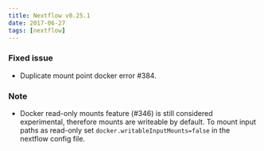 ```yaml
---
title: Nextflow v0.25.1
date: 2017-06-27
tags: [nextflow]
---
```


### Fixed issue

- Duplicate mount point docker error #384.

### Note 

- Docker read-only mounts feature (#346) is still considered experimental, therefore mounts are writeable by default. To mount input paths as read-only set `docker.writableInputMounts=false` in the nextflow config file. 
